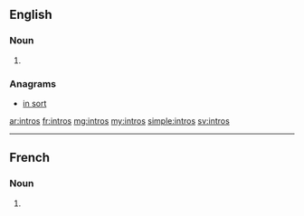 ==English==

===Noun===
{{head|en|plural}}

# {{plural of|intro|lang=en}}

===Anagrams===
* [[in sort#English|in sort]]

[[ar:intros]]
[[fr:intros]]
[[mg:intros]]
[[my:intros]]
[[simple:intros]]
[[sv:intros]]

----
==French==

===Noun===
{{head|fr|plural|g=f}}

# {{plural of|intro|lang=fr}}
{{rfc-auto}}